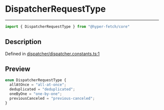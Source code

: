 

# DispatcherRequestType

<div class="api-docs__separator" data-reactroot="">

---

</div><div class="api-docs__import" data-reactroot="">

```ts
import { DispatcherRequestType } from "@hyper-fetch/core"
```

</div><div class="api-docs__section">

## Description

</div><div class="api-docs__description"><span class="api-docs__do-not-parse">



</span></div><p class="api-docs__definition">

Defined in [dispatcher/dispatcher.constants.ts:1](https://github.com/BetterTyped/hyper-fetch/blob/cc329b91/packages/core/src/dispatcher/dispatcher.constants.ts#L1)

</p><div class="api-docs__section">

## Preview

</div><div class="api-docs__preview enum">

```ts
enum DispatcherRequestType {
  allAtOnce = "all-at-once"; 
  deduplicated = "deduplicated"; 
  oneByOne = "one-by-one"; 
  previousCanceled = "previous-canceled"; 
}
```

</div>